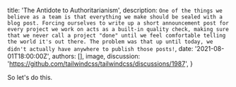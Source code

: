 
  title: 'The Antidote to Authoritarianism',
  description: `One of the things we believe as a team is that everything we make should be sealed with a blog post. Forcing ourselves to write up a short announcement post for every project we work on acts as a built-in quality check, making sure that we never call a project "done" until we feel comfortable telling the world it's out there. The problem was that up until today, we didn't actually have anywhere to publish those posts!`,
  date: '2021-08-01T18:00:00Z',
  authors: [],
  image,
  discussion: 'https://github.com/tailwindcss/tailwindcss/discussions/1987',
}

So let's do this.
